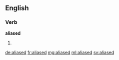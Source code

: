 ==English==

===Verb===
'''aliased'''
# {{past of|alias}}

[[de:aliased]]
[[fr:aliased]]
[[mg:aliased]]
[[ml:aliased]]
[[sv:aliased]]